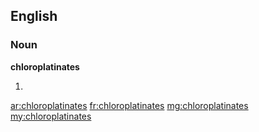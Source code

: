 ==English==

===Noun===
'''chloroplatinates'''

# {{plural of|[[chloroplatinate]]}}

[[ar:chloroplatinates]]
[[fr:chloroplatinates]]
[[mg:chloroplatinates]]
[[my:chloroplatinates]]